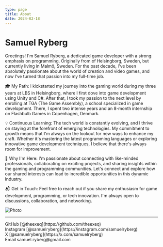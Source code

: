 ```yaml
---
type: page
title: About
date: 2024-02-18
---
```



# Samuel Ryberg

Greetings! I'm Samuel Ryberg, a dedicated game developer with a strong emphasis on programming. Originally from of Helsingborg, Sweden, but currently living in Malmö, Sweden. For the past decade, I've been absolutely passionate about the world of creation and video games, and now I've turned that passion into my full-time job.

🎓 My Path: I kickstarted my journey into the gaming world during my three years at LBS in Helsingborg, where I first dove into game development using Unity and C#. After that, I took my passion to the next level by enrolling at TGA (The Game Assembly), a school specialized in game development. There, I spent two intense years and an 8-month internship on Flashbulb Games in Copenhagen, Denmark.

💡 Continuous Learning: The tech world is constantly evolving, and I thrive on staying at the forefront of emerging technologies. My commitment to growth means that I'm always on the lookout for new ways to enhance my craft. Whether it's mastering the latest programming languages or exploring innovative game development techniques, I believe that there's always room for improvement.

🌟 Why I'm Here: I'm passionate about connecting with like-minded professionals, collaborating on exciting projects, and sharing insights within the gaming and programming communities. Let's connect and explore how our shared interests can lead to incredible opportunities in this dynamic industry.

📬 Get in Touch: Feel free to reach out if you share my enthusiasm for game development, programming, or tech innovation. I'm always open to discussions, collaboration, and networking.

<Image
  src="/images/me.jpg"
  alt="Photo"
  width={720}
  height={960}
  priority
  className="next-image"
/>

---

<div>
  GitHub [@theexeq](https://github.com/theexeq)
  <br />
  Instagram [@samuelryberg](https://instagram.com/samuelryberg)
  <br />
  X [@samuelryberg](https://x.com/samuelryberg)
  <br />
  Email samuel.ryberg@gmail.com
</div>
